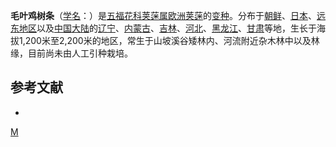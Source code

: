 {{Infraspeciesbox
| image = Viburnum opulus var. sargentii.JPG
| genus = Viburnum
| species = opulus
| varietas = calvescens
| authority = forma puberulum (Kom.) Sugimoto
}}

'''毛叶鸡树条'''（[[学名|学名]]：{{lang|la|''Viburnum opulus'' var. ''calvescens''}}）是[[五福花科|五福花科]][[荚蒾属|荚蒾属]][[欧洲荚蒾|欧洲荚蒾]]的[[变种|变种]]。分布于[[朝鲜|朝鲜]]、[[日本|日本]]、[[远东地区|远东地区]]以及[[中国大陆|中国大陆]]的[[辽宁|辽宁]]、[[内蒙古|内蒙古]]、[[吉林|吉林]]、[[河北|河北]]、[[黑龙江|黑龙江]]、[[甘肃|甘肃]]等地，生长于海拔1,200米至2,200米的地区，常生于山坡溪谷矮林内、河流附近杂木林中以及林缘，目前尚未由人工引种栽培。

== 参考文献 ==
<div class="references-small">
* {{cite web| url =http://www.bioinfo.cn/db05/KmzwSpecies.php?action=view&id=24322| title =毛叶鸡树条（变型）| work =《中国高等植物数据库全库》| publisher =中国科学院微生物研究所| author =昆明植物研究所| accessdate =2009-02-25| deadurl =yes| archiveurl =https://web.archive.org/web/20160123194722/http://www.bioinfo.cn/db05/KmzwSpecies.php?action=view&id=24322| archivedate =2016-01-23}}
</div>

{{Taxonbar}}
[[Category:荚蒾属|M]]